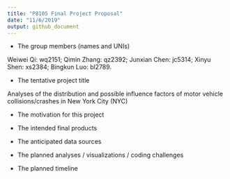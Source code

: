 ```yaml
---
title: "P8105 Final Project Proposal"
date: "11/6/2019"
output: github_document
---
```



* The group members (names and UNIs)

Weiwei Qi: wq2151; Qimin Zhang: qz2392; Junxian Chen: jc5314; Xinyu Shen: xs2384; Bingkun Luo: bl2789.

* The tentative project title

Analyses of the distribution and possible influence factors of motor vehicle collisions/crashes in New York City (NYC)


* The motivation for this project


* The intended final products


* The anticipated data sources


* The planned analyses / visualizations / coding challenges


* The planned timeline

